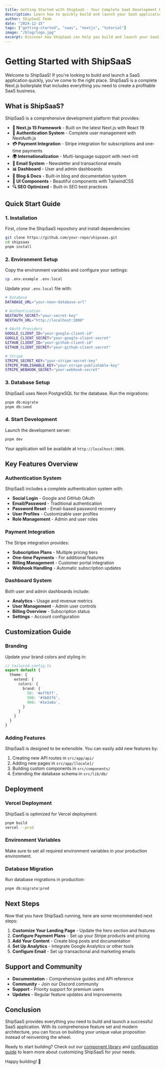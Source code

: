 ```yaml
---
title: Getting Started with ShipSaaS - Your Complete SaaS Development Platform
description: Learn how to quickly build and launch your SaaS application using ShipSaaS, the complete Next.js boilerplate with AI, authentication, payments, and more.
author: ShipSaaS Team
date: "2024-12-15"
tags: ["getting-started", "saas", "nextjs", "tutorial"]
image: "/blog/logo.jpg"
excerpt: Discover how ShipSaaS can help you build and launch your SaaS product in a weekend with our comprehensive development platform.
---
```


# Getting Started with ShipSaaS

Welcome to ShipSaaS! If you're looking to build and launch a SaaS application quickly, you've come to the right place. ShipSaaS is a complete Next.js boilerplate that includes everything you need to create a profitable SaaS business.

## What is ShipSaaS?

ShipSaaS is a comprehensive development platform that provides:

- **🚀 Next.js 15 Framework** - Built on the latest Next.js with React 19
- **🔐 Authentication System** - Complete user management with NextAuth.js
- **💳 Payment Integration** - Stripe integration for subscriptions and one-time payments
- **🌍 Internationalization** - Multi-language support with next-intl
- **📧 Email System** - Newsletter and transactional emails
- **📊 Dashboard** - User and admin dashboards
- **📝 Blog & Docs** - Built-in blog and documentation system
- **🎨 UI Components** - Beautiful components with TailwindCSS
- **🔍 SEO Optimized** - Built-in SEO best practices

## Quick Start Guide

### 1. Installation

First, clone the ShipSaaS repository and install dependencies:

```bash
git clone https://github.com/your-repo/shipsaas.git
cd shipsaas
pnpm install
```

### 2. Environment Setup

Copy the environment variables and configure your settings:

```bash
cp .env.example .env.local
```

Update your `.env.local` file with:

```bash
# Database
DATABASE_URL="your-neon-database-url"

# Authentication
NEXTAUTH_SECRET="your-secret-key"
NEXTAUTH_URL="http://localhost:3000"

# OAuth Providers
GOOGLE_CLIENT_ID="your-google-client-id"
GOOGLE_CLIENT_SECRET="your-google-client-secret"
GITHUB_CLIENT_ID="your-github-client-id"
GITHUB_CLIENT_SECRET="your-github-client-secret"

# Stripe
STRIPE_SECRET_KEY="your-stripe-secret-key"
STRIPE_PUBLISHABLE_KEY="your-stripe-publishable-key"
STRIPE_WEBHOOK_SECRET="your-webhook-secret"
```

### 3. Database Setup

ShipSaaS uses Neon PostgreSQL for the database. Run the migrations:

```bash
pnpm db:migrate
pnpm db:seed
```

### 4. Start Development

Launch the development server:

```bash
pnpm dev
```

Your application will be available at `http://localhost:3000`.

## Key Features Overview

### Authentication System

ShipSaaS includes a complete authentication system with:

- **Social Login** - Google and GitHub OAuth
- **Email/Password** - Traditional authentication
- **Password Reset** - Email-based password recovery
- **User Profiles** - Customizable user profiles
- **Role Management** - Admin and user roles

### Payment Integration

The Stripe integration provides:

- **Subscription Plans** - Multiple pricing tiers
- **One-time Payments** - For additional features
- **Billing Management** - Customer portal integration
- **Webhook Handling** - Automatic subscription updates

### Dashboard System

Both user and admin dashboards include:

- **Analytics** - Usage and revenue metrics
- **User Management** - Admin user controls
- **Billing Overview** - Subscription status
- **Settings** - Account configuration

## Customization Guide

### Branding

Update your brand colors and styling in:

```typescript
// tailwind.config.ts
export default {
  theme: {
    extend: {
      colors: {
        brand: {
          50: '#eff6ff',
          500: '#3b82f6',
          900: '#1e3a8a',
        }
      }
    }
  }
}
```

### Adding Features

ShipSaaS is designed to be extensible. You can easily add new features by:

1. Creating new API routes in `src/app/api/`
2. Adding new pages in `src/app/[locale]/`
3. Building custom components in `src/components/`
4. Extending the database schema in `src/lib/db/`

## Deployment

### Vercel Deployment

ShipSaaS is optimized for Vercel deployment:

```bash
pnpm build
vercel --prod
```

### Environment Variables

Make sure to set all required environment variables in your production environment.

### Database Migration

Run database migrations in production:

```bash
pnpm db:migrate:prod
```

## Next Steps

Now that you have ShipSaaS running, here are some recommended next steps:

1. **Customize Your Landing Page** - Update the hero section and features
2. **Configure Payment Plans** - Set up your Stripe products and pricing
3. **Add Your Content** - Create blog posts and documentation
4. **Set Up Analytics** - Integrate Google Analytics or other tools
5. **Configure Email** - Set up transactional and marketing emails

## Support and Community

- **Documentation** - Comprehensive guides and API reference
- **Community** - Join our Discord community
- **Support** - Priority support for premium users
- **Updates** - Regular feature updates and improvements

## Conclusion

ShipSaaS provides everything you need to build and launch a successful SaaS application. With its comprehensive feature set and modern architecture, you can focus on building your unique value proposition instead of reinventing the wheel.

Ready to start building? Check out our [component library](/docs/components) and [configuration guide](/docs/configuration) to learn more about customizing ShipSaaS for your needs.

Happy building! 🚀
